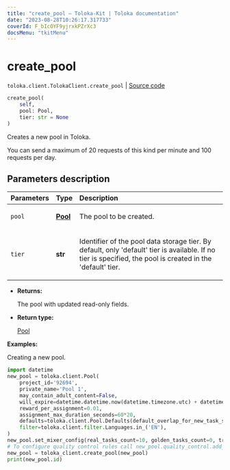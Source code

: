 ```yaml
---
title: "create_pool — Toloka-Kit | Toloka documentation"
date: "2023-08-28T10:26:17.317733"
coverId: F_bIcOYF9yjrxkPZrXc3
docsMenu: "tkitMenu"
---
```


# create_pool

`toloka.client.TolokaClient.create_pool` | [Source code](https://github.com/Toloka/toloka-kit/blob/v1.2.1/src/client/__init__.py#L1606)

```python
create_pool(
    self,
    pool: Pool,
    tier: str = None
)
```

Creates a new pool in Toloka.

You can send a maximum of 20 requests of this kind per minute and 100 requests per day.

## Parameters description

| Parameters | Type | Description |
| :----------| :----| :-----------|
`pool`|**[Pool](/docs/toloka-kit/reference/toloka.client.pool.Pool)**|<p>The pool to be created.</p>
`tier`|**str**|<p>Identifier of the pool data storage tier. By default, only 'default' tier is available. If no tier is specified, the pool is created in the 'default' tier.</p>

* **Returns:**

  The pool with updated read-only fields.

* **Return type:**

  [Pool](/docs/toloka-kit/reference/toloka.client.pool.Pool)

**Examples:**

Creating a new pool.

```python
import datetime
new_pool = toloka.client.Pool(
    project_id='92694',
    private_name='Pool 1',
    may_contain_adult_content=False,
    will_expire=datetime.datetime.now(datetime.timezone.utc) + datetime.timedelta(days=365),
    reward_per_assignment=0.01,
    assignment_max_duration_seconds=60*20,
    defaults=toloka.client.Pool.Defaults(default_overlap_for_new_task_suites=3),
    filter=toloka.client.filter.Languages.in_('EN'),
)
new_pool.set_mixer_config(real_tasks_count=10, golden_tasks_count=0, training_tasks_count=0)
# To configure quality control rules call new_pool.quality_control.add_action()
new_pool = toloka_client.create_pool(new_pool)
print(new_pool.id)
```